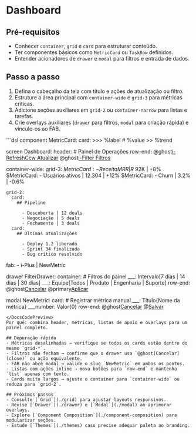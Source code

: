 # Dashboard
## Pré-requisitos
- Conhecer `container`, `grid` e `card` para estruturar conteúdo.
- Ter componentes básicos como `MetricCard` ou `TaskRow` definidos.
- Entender acionadores de `drawer` e `modal` para filtros e entrada de dados.

## Passo a passo
1. Defina o cabeçalho da tela com título e ações de atualização ou filtro.
2. Estruture a área principal com `container-wide` e `grid-3` para métricas críticas.
3. Adicione seções auxiliares em `grid-2` ou `container-narrow` para listas e tarefas.
4. Crie overlays auxiliares (`drawer` para filtros, `modal` para criação rápida) e vincule-os ao FAB.

<DocsCodePreview title="Estrutura completa do dashboard">
```dsl
component MetricCard:
  card:
    >>> %label
    # %value
    >> %trend

screen Dashboard:
  header:
    # Painel de Operações
    row-end:
      @ghost[i-RefreshCcw Atualizar](refresh)
      @ghost[i-Filter Filtros](FilterDrawer)

  container-wide:
    grid-3:
      $MetricCard:
        - Receita MRR | R$ 92K | +8%
      $MetricCard:
        - Usuários ativos | 12.304 | +12%
      $MetricCard:
        - Churn | 3.2% | -0.6%

    grid-2:
      card:
        ## Pipeline
        
          - Descoberta | 12 deals
          - Negociação | 5 deals
          - Fechamento | 3 deals
      card:
        ## Últimas atualizações
        
          - Deploy 1.2 liberado
          - Sprint 34 finalizada
          - Bug crítico resolvido

  fab:
    - i-Plus | NewMetric

drawer FilterDrawer:
  container:
    # Filtros do painel
    ___: Intervalo[7 dias | 14 dias | 30 dias]
    ___: Equipe[Todos | Produto | Engenharia | Suporte]
    row-end:
      @ghost[Cancelar](close)
      @primary[Aplicar](applyFilters)

modal NewMetric:
  card:
    # Registrar métrica manual
    ___: Título{Nome da métrica}
    ___number: Valor{0}
    row-end:
      @ghost[Cancelar](close)
      @[Salvar](saveMetric)
```
</DocsCodePreview>
Por quê: combina header, métricas, listas de apoio e overlays para um painel completo.

## Depuração rápida
- Métricas desalinhadas → verifique se todos os cards estão dentro do mesmo `grid-*`.
- Filtros não fecham → confirme que o drawer usa `@ghost[Cancelar](close)` ou ação equivalente.
- FAB não abre modal → valide o slug `NewMetric` em ambos os pontos.
- Listas com ações inline → mova botões para `row-end` e mantenha `list` apenas com texto.
- Cards muito largos → ajuste o container para `container-wide` ou reduza para `grid-2`.

## Próximos passos
- Consulte [`Grid`](./grid) para ajustar layouts responsivos.
- Revise [`Drawer`](./drawer) e [`Modal`](./modal) ao aprimorar overlays.
- Explore [`Component Composition`](./component-composition) para modularizar seções.
- Estude [`Themes`](./themes) caso precise adequar paleta ao branding.
